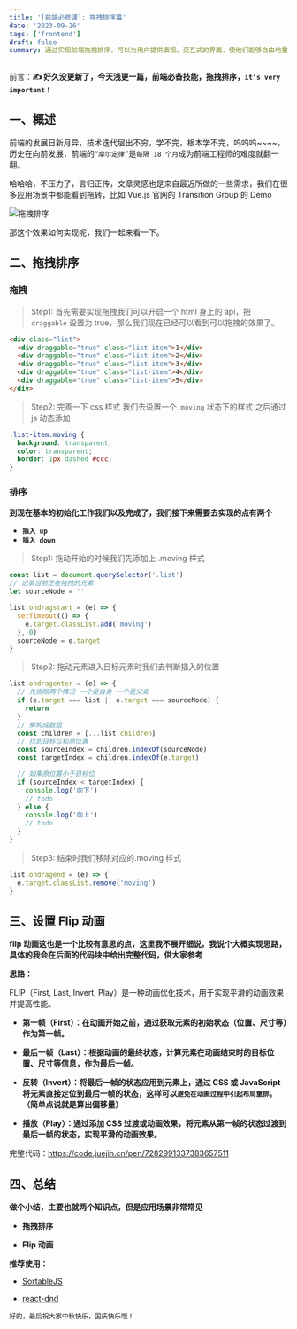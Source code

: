 ```yaml
---
title: '[前端必修课]: 拖拽排序篇'
date: '2023-09-26'
tags: ['frontend']
draft: false
summary: 通过实现前端拖拽排序，可以为用户提供直观、交互式的界面，使他们能够自由地重新排列和组织内容，从而提升用户体验和操作效率
---
```


前言：**✍️ 好久没更新了，今天浅更一篇，前端必备技能，拖拽排序，`it's very important！`**

## 一、概述

前端的发展日新月异，技术迭代层出不穷，学不完，根本学不完，呜呜呜~~~~，历史在向前发展，前端的`“摩尔定律”`是`每隔 18 个月`成为前端工程师的难度就翻一翻。

哈哈哈，不压力了，言归正传，文章灵感也是来自最近所做的一些需求，我们在很多应用场景中都能看到拖转，比如 Vue.js 官网的 Transition Group 的 Demo

![拖拽排序](https://cdn.jsdelivr.net/gh/huccct/picx-images-hosting@master/20240214/demo.1v483mcdjk9s.gif)

那这个效果如何实现呢，我们一起来看一下。

## 二、拖拽排序

### 拖拽

> Step1: 首先需要实现拖拽我们可以开启一个 html 身上的 api，把 `draggable` 设置为 true，那么我们现在已经可以看到可以拖拽的效果了。

```html
<div class="list">
  <div draggable="true" class="list-item">1</div>
  <div draggable="true" class="list-item">2</div>
  <div draggable="true" class="list-item">3</div>
  <div draggable="true" class="list-item">4</div>
  <div draggable="true" class="list-item">5</div>
</div>
```

> Step2: 完善一下 css 样式 我们去设置一个`.moving` 状态下的样式 之后通过 js 动态添加

```css
.list-item.moving {
  background: transparent;
  color: transparent;
  border: 1px dashed #ccc;
}
```

### 排序

**到现在基本的初始化工作我们以及完成了，我们接下来需要去实现的点有两个**

- **`插入 up`**
- **`插入 down`**

> Step1: 拖动开始的时候我们先添加上 .moving 样式

```js
const list = document.querySelector('.list')
// 记录当前正在拖拽的元素
let sourceNode = ''

list.ondragstart = (e) => {
  setTimeout(() => {
    e.target.classList.add('moving')
  }, 0)
  sourceNode = e.target
}
```

> Step2: 拖动元素进入目标元素时我们去判断插入的位置

```js
list.ondragenter = (e) => {
  // 先排除两个情况 一个是自身 一个是父亲
  if (e.target === list || e.target === sourceNode) {
    return
  }
  // 解构成数组
  const children = [...list.children]
  // 找到目标位和原位置
  const sourceIndex = children.indexOf(sourceNode)
  const targetIndex = children.indexOf(e.target)

  // 如果原位置小于目标位
  if (sourceIndex < targetIndex) {
    console.log('向下')
    // todo
  } else {
    console.log('向上')
    // todo
  }
}
```

> Step3: 结束时我们移除对应的.moving 样式

```js
list.ondragend = (e) => {
  e.target.classList.remove('moving')
}
```

## 三、设置 Flip 动画

**filp 动画这也是一个比较有意思的点，这里我不展开细说，我说个大概实现思路，具体的我会在后面的代码块中给出完整代码，供大家参考**

**思路：**

FLIP（First, Last, Invert, Play）是一种动画优化技术，用于实现平滑的动画效果并提高性能。

- **第一帧（First）：在动画开始之前，通过获取元素的初始状态（位置、尺寸等）作为第一帧。**

- **最后一帧（Last）：根据动画的最终状态，计算元素在动画结束时的目标位置、尺寸等信息，作为最后一帧。**

- **反转（Invert）：将最后一帧的状态应用到元素上，通过 CSS 或 JavaScript 将元素直接定位到最后一帧的状态，这样可以`避免在动画过程中引起布局重排`。（简单点说就是算出偏移量）**

- **播放（Play）：通过添加 CSS 过渡或动画效果，将元素从第一帧的状态过渡到最后一帧的状态，实现平滑的动画效果。**

完整代码：https://code.juejin.cn/pen/7282991337383657511

## 四、总结

**做个小结，主要也就两个知识点，但是应用场景非常常见**

- **拖拽排序**

- **Flip 动画**

**推荐使用：**

- <a href="https://github.com/SortableJS/Sortable">SortableJS</a>

- <a href="https://github.com/react-dnd/react-dnd">react-dnd</a>

`好的，最后祝大家中秋快乐，国庆快乐哦！`
